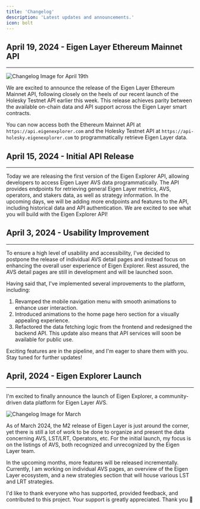 ```yaml
---
title: 'Changelog'
description: 'Latest updates and announcements.'
icon: bolt
---
```


## April 19, 2024 - Eigen Layer Ethereum Mainnet API

---

<Frame type='glass'>
    <img
        src='/public/images/changelog/04-19.png'
        alt='Changelog Image for April 19th'
    />
</Frame>

We are excited to announce the release of the Eigen Layer Ethereum Mainnet API, following closely on the heels of our recent launch of the Holesky Testnet API earlier this week. This release achieves parity between the available on-chain data and API support across the Eigen Layer smart contracts.

You can now access both the Ethereum Mainnet API at `https://api.eigenexplorer.com` and the Holesky Testnet API at `https://api-holesky.eigenexplorer.com` to programmatically retrieve Eigen Layer data.

## April 15, 2024 - Initial API Release

---

Today we are releasing the first version of the Eigen Explorer API, allowing developers to access Eigen Layer AVS data programmatically. The API provides endpoints for retrieving general Eigen Layer metrics, AVS, operators, and stakers data, as well as strategy information. In the upcoming days, we will be adding more endpoints and features to the API, including historical data and API authentication. We are excited to see what you will build with the Eigen Explorer API!

## April 3, 2024 - Usability Improvement

---

To ensure a high level of usability and accessibility, I've decided to postpone the release of individual AVS detail pages and instead focus on enhancing the overall user experience of Eigen Explorer. Rest assured, the AVS detail pages are still in development and will be launched soon.

Having said that, I've implemented several improvements to the platform, including:

1. Revamped the mobile navigation menu with smooth animations to enhance user interaction.
2. Introduced animations to the home page hero section for a visually appealing experience.
3. Refactored the data fetching logic from the frontend and redesigned the backend API. This update also means that API services will soon be available for public use.

Exciting features are in the pipeline, and I'm eager to share them with you. Stay tuned for further updates!

## April, 2024 - Eigen Explorer Launch

---

I'm excited to finally announce the launch of Eigen Explorer, a community-driven data platform for Eigen Layer AVS.

<Frame type='glass'>
    <img
        src='/public/images/changelog/march.png'
        alt='Changelog Image for March'
    />
</Frame>

As of March 2024, the M2 release of Eigen Layer is just around the corner, yet there is still a lot of work to be done to organize and present the data concerning AVS, LST/LRT, Operators, etc. For the initial launch, my focus is on the listings of AVS, both recognized and unrecognized by the Eigen Layer team.

In the upcoming months, more features will be released incrementally. Currently, I am working on individual AVS pages, an overview of the Eigen Layer ecosystem, and a new strategies section that will house various LST and LRT strategies.

I'd like to thank everyone who has supported, provided feedback, and contributed to this project. Your support is greatly appreciated. Thank you 🙏
